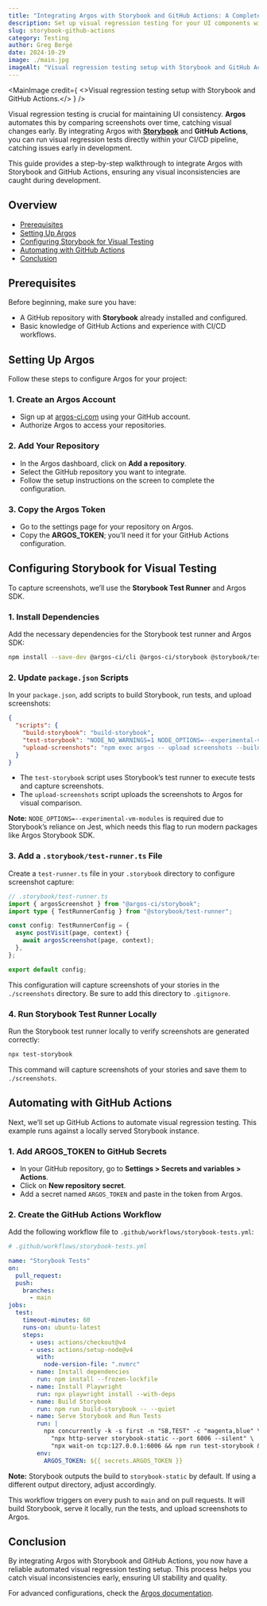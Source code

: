 ```yaml
---
title: "Integrating Argos with Storybook and GitHub Actions: A Complete Guide"
description: Set up visual regression testing for your UI components with Argos, Storybook, and GitHub Actions. Automate detection of visual changes within your CI/CD pipeline to ensure consistent and high-quality interfaces.
slug: storybook-github-actions
category: Testing
author: Greg Bergé
date: 2024-10-29
image: ./main.jpg
imageAlt: "Visual regression testing setup with Storybook and GitHub Actions"
---
```


<MainImage
  credit={
    <>Visual regression testing setup with Storybook and GitHub Actions.</>
  }
/>

Visual regression testing is crucial for maintaining UI consistency. **Argos** automates this by comparing screenshots over time, catching visual changes early. By integrating Argos with [**Storybook**](https://storybook.js.org/) and **GitHub Actions**, you can run visual regression tests directly within your CI/CD pipeline, catching issues early in development.

This guide provides a step-by-step walkthrough to integrate Argos with Storybook and GitHub Actions, ensuring any visual inconsistencies are caught during development.

## Overview

- [Prerequisites](#prerequisites)
- [Setting Up Argos](#setting-up-argos)
- [Configuring Storybook for Visual Testing](#configuring-storybook-for-visual-testing)
- [Automating with GitHub Actions](#automating-with-github-actions)
- [Conclusion](#conclusion)

## Prerequisites

Before beginning, make sure you have:

- A GitHub repository with **Storybook** already installed and configured.
- Basic knowledge of GitHub Actions and experience with CI/CD workflows.

## Setting Up Argos

Follow these steps to configure Argos for your project:

### 1. Create an Argos Account

- Sign up at [argos-ci.com](https://argos-ci.com/) using your GitHub account.
- Authorize Argos to access your repositories.

### 2. Add Your Repository

- In the Argos dashboard, click on **Add a repository**.
- Select the GitHub repository you want to integrate.
- Follow the setup instructions on the screen to complete the configuration.

### 3. Copy the Argos Token

- Go to the settings page for your repository on Argos.
- Copy the **ARGOS_TOKEN**; you’ll need it for your GitHub Actions configuration.

## Configuring Storybook for Visual Testing

To capture screenshots, we’ll use the **Storybook Test Runner** and Argos SDK.

### 1. Install Dependencies

Add the necessary dependencies for the Storybook test runner and Argos SDK:

```bash
npm install --save-dev @argos-ci/cli @argos-ci/storybook @storybook/test-runner
```

### 2. Update `package.json` Scripts

In your `package.json`, add scripts to build Storybook, run tests, and upload screenshots:

```json
{
  "scripts": {
    "build-storybook": "build-storybook",
    "test-storybook": "NODE_NO_WARNINGS=1 NODE_OPTIONS=--experimental-vm-modules test-storybook",
    "upload-screenshots": "npm exec argos -- upload screenshots --build-name storybook"
  }
}
```

- The `test-storybook` script uses Storybook’s test runner to execute tests and capture screenshots.
- The `upload-screenshots` script uploads the screenshots to Argos for visual comparison.

**Note:** `NODE_OPTIONS=--experimental-vm-modules` is required due to Storybook’s reliance on Jest, which needs this flag to run modern packages like Argos Storybook SDK.

### 3. Add a `.storybook/test-runner.ts` File

Create a `test-runner.ts` file in your `.storybook` directory to configure screenshot capture:

```ts
// .storybook/test-runner.ts
import { argosScreenshot } from "@argos-ci/storybook";
import type { TestRunnerConfig } from "@storybook/test-runner";

const config: TestRunnerConfig = {
  async postVisit(page, context) {
    await argosScreenshot(page, context);
  },
};

export default config;
```

This configuration will capture screenshots of your stories in the `./screenshots` directory. Be sure to add this directory to `.gitignore`.

### 4. Run Storybook Test Runner Locally

Run the Storybook test runner locally to verify screenshots are generated correctly:

```bash
npx test-storybook
```

This command will capture screenshots of your stories and save them to `./screenshots`.

## Automating with GitHub Actions

Next, we’ll set up GitHub Actions to automate visual regression testing. This example runs against a locally served Storybook instance.

### 1. Add ARGOS_TOKEN to GitHub Secrets

- In your GitHub repository, go to **Settings > Secrets and variables > Actions**.
- Click on **New repository secret**.
- Add a secret named `ARGOS_TOKEN` and paste in the token from Argos.

### 2. Create the GitHub Actions Workflow

Add the following workflow file to `.github/workflows/storybook-tests.yml`:

```yaml
# .github/workflows/storybook-tests.yml

name: "Storybook Tests"
on:
  pull_request:
  push:
    branches:
      - main
jobs:
  test:
    timeout-minutes: 60
    runs-on: ubuntu-latest
    steps:
      - uses: actions/checkout@v4
      - uses: actions/setup-node@v4
        with:
          node-version-file: ".nvmrc"
      - name: Install dependencies
        run: npm install --frozen-lockfile
      - name: Install Playwright
        run: npx playwright install --with-deps
      - name: Build Storybook
        run: npm run build-storybook -- --quiet
      - name: Serve Storybook and Run Tests
        run: |
          npx concurrently -k -s first -n "SB,TEST" -c "magenta,blue" \
            "npx http-server storybook-static --port 6006 --silent" \
            "npx wait-on tcp:127.0.0.1:6006 && npm run test-storybook && npm run upload-screenshots"
        env:
          ARGOS_TOKEN: ${{ secrets.ARGOS_TOKEN }}
```

**Note:** Storybook outputs the build to `storybook-static` by default. If using a different output directory, adjust accordingly.

This workflow triggers on every push to `main` and on pull requests. It will build Storybook, serve it locally, run the tests, and upload screenshots to Argos.

## Conclusion

By integrating Argos with Storybook and GitHub Actions, you now have a reliable automated visual regression testing setup. This process helps you catch visual inconsistencies early, ensuring UI stability and quality.

For advanced configurations, check the [Argos documentation](https://argos-ci.com/docs/storybook).
